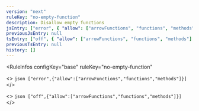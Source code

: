 ```yaml
---
version: "next"
ruleKey: "no-empty-function"
description: Disallow empty functions
jsEntry: ["error", { "allow": ["arrowFunctions", "functions", "methods"] }]
previousJsEntry: null
tsEntry: ["off", { "allow": ["arrowFunctions", "functions", "methods"] }]
previousTsEntry: null
history: []
---
```


<RuleInfos 
  configKey="base" 
  ruleKey="no-empty-function" 
>
  <>
    ```json
    ["error",{"allow":["arrowFunctions","functions","methods"]}]
    ```
  </>

  <>
    ```json
    ["off",{"allow":["arrowFunctions","functions","methods"]}]
    ```
  </>
</RuleInfos>
